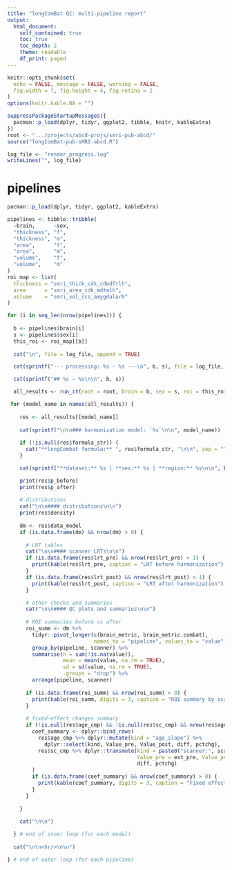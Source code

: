 ```yaml
---
title: "longComBat QC: multi-pipeline report"
output:
  html_document:
    self_contained: true
    toc: true
    toc_depth: 2
    theme: readable
    df_print: paged
---
```


```r

knitr::opts_chunk$set(
  echo = FALSE, message = FALSE, warning = FALSE,
  fig.width = 7, fig.height = 4, fig.retina = 2
)
options(knitr.kable.NA = "")

suppressPackageStartupMessages({
  pacman::p_load(dplyr, tidyr, ggplot2, tibble, knitr, kableExtra)
})
root <- ".../projects/abcd-projs/smri-pub-abcd/"
source("longComBat-pub-sMRI-abcd.R")   

log_file <- "render_progress.log"
writeLines("", log_file)

```

# pipelines {.tabset .tabset-pills .tabset-dropdown}

```r

pacman::p_load(dplyr, tidyr, ggplot2, kableExtra) 

pipelines <- tibble::tribble(
  ~brain,      ~sex,
  "thickness", "f",
  "thickness", "m",
  "area",      "f",
  "area",      "m",
  "volume",    "f",
  "volume",    "m"
)
roi_map <- list(
  thickness = "smri_thick_cdk_cdmdfrlh",
  area      = "smri_area_cdk_mdtmlh",
  volume    = "smri_vol_scs_amygdalarh"
)

for (i in seq_len(nrow(pipelines))) {
  
  b <- pipelines$brain[i]
  s <- pipelines$sex[i]
  this_roi <- roi_map[[b]]
  
  cat("\n", file = log_file, append = TRUE)

  cat(sprintf("--- processing: %s - %s ---\n", b, s), file = log_file, append = TRUE)

  cat(sprintf("## %s — %s\n\n", b, s))

  all_results <- run_it(root = root, brain = b, sex = s, roi = this_roi)

 for (model_name in names(all_results)) {
    
    res <- all_results[[model_name]]
    
    cat(sprintf("\n\n### harmonization model: `%s`\n\n", model_name))
    
    if (!is.null(res$formula_str)) {
      cat("**longCombat formula:** ", res$formula_str, "\n\n", sep = "")
    }

    cat(sprintf("**dataset:** %s | **sex:** %s | **region:** %s\n\n", b, s, this_roi))

    print(res$p_before)
    print(res$p_after)
    
    # distributions
    cat("\n\n#### distributions\n\n")
    print(res$density)
    
    dm <- res$data_model
    if (is.data.frame(dm) && nrow(dm) > 0) {
      
      # LRT tables
      cat("\n\n#### scanner LRTs\n\n")
      if (is.data.frame(res$lrt_pre) && nrow(res$lrt_pre) > 1) {
        print(kable(res$lrt_pre, caption = "LRT before harmonization") %>% kable_styling())
      }
      if (is.data.frame(res$lrt_post) && nrow(res$lrt_post) > 1) {
        print(kable(res$lrt_post, caption = "LRT after harmonization") %>% kable_styling())
      }

      # other checks and summaries
      cat("\n\n#### QC plots and summaries\n\n")
      
      # ROI summaries before vs after
      roi_summ <- dm %>%
        tidyr::pivot_longer(c(brain_metric, brain_metric.combat),
                            names_to = "pipeline", values_to = "value") %>%
        group_by(pipeline, scanner) %>%
        summarise(n = sum(!is.na(value)),
                  mean = mean(value, na.rm = TRUE),
                  sd = sd(value, na.rm = TRUE),
                  .groups = "drop") %>%
        arrange(pipeline, scanner)
      
      if (is.data.frame(roi_summ) && nrow(roi_summ) > 0) {
        print(kable(roi_summ, digits = 3, caption = "ROI summary by scanner (before vs after)") %>% kable_styling())
      }
      
      # fixed-effect changes summary
      if (!is.null(res$age_cmp) && !is.null(res$sc_cmp) && nrow(res$age_cmp) > 0) {
        coef_summary <- dplyr::bind_rows(
          res$age_cmp %>% dplyr::mutate(kind = "age_slope") %>%
            dplyr::select(kind, Value_pre, Value_post, diff, pctchg),
          res$sc_cmp %>% dplyr::transmute(kind = paste0("scanner:", scanner),
                                          Value_pre = est_pre, Value_post = est_post,
                                          diff, pctchg)
        )
        if (is.data.frame(coef_summary) && nrow(coef_summary) > 0) {
          print(kable(coef_summary, digits = 3, caption = "Fixed effects change (pre vs post)") %>% kable_styling())
        }
      }
      
    }
    
    cat("\n\n") 

  } # end of inner loop (for each model)
  
  cat("\n\n<hr/>\n\n") 

} # end of outer loop (for each pipeline)

```
